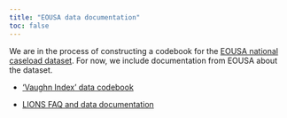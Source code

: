 ```yaml
---
title: "EOUSA data documentation"
toc: false
---
```


We are in the process of constructing a codebook for the [EOUSA national caseload dataset](/data/eousa.html). For now, we include documentation from EOUSA about the dataset.

- ['Vaughn Index' data codebook](http://www.justice.gov/sites/default/files/usao/pages/attachments/2014/12/08/vaughn_index_final_08_21_2010.pdf)

- [LIONS FAQ and data documentation](https://www.justice.gov/usao/resources/foia-library/national-caseload-data/frequently-asked-questions#info)